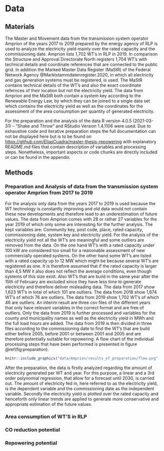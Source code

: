 # Data

## Materials

The Master and Movement data from the transmission system operator Amprion of the years 2017 to 2019 prepared by the energy agency of RLP is used to analyze the electricity yield mainly over the rated capacity and the commissioning date. Amprion lists 1,702 WT's in RLP in 2019. In comparison the Structure and Approval Directorate North registers 1,704 WT's with technical details and coordinate references that are connected to the public grid. In addition the Marked Master Data Register (MaStR) of the Federal Network Agency @Marktstammdatenregister.2020, in which all electricity and gas generation systems must be registered, is used. The MaStR contains technical details of the WT's and also the exact coordinate refernces of their location but not the electricity yield. The data from Amprion and the MaStR both contain a system key according to the Renewable Energy Law, by which they can be joined to a single data set which contains the electricity yield as well as the coordinates for the assessment of the area consumption per quantity of generated electricity.

For the preparation and the analysis of the data R version 4.0.5 (2021-03-31) -- "Shake and Throw" and RStudio Version 1.4.1106 were used. Due to exhaustive code and iterative preparation steps the full documentation can not be displayed here but is to be found on [https://github.com/EliasCuadra/master-thesis-repowering](https://github.com/EliasCuadra/master-thesis-repowering) with explanatory README.md files that contain description of variables and processing steps. Nonetheless, important aspects or code chunks are directly included or can be found in the appendix.

## Methods

### Preparation and Analysis of data from the transmission system operator Amprion from 2017 to 2019

For the analysis only data from the years 2017 to 2019 is used because the WT technology is constantly improving and old data would not contain these new developments and therefore lead to an underestimation of future values. The data from Amprion comes with 28 or rather 27 variables for the year 2019 of which only some are interesting for the further analysis. The kept variables are: Community key, post code, place, rated capacity, commissioning date, system key and electricity yield. For the analysis of the electricity yield not all the WT's are meaningful and some outliers are removed from the data. On the one hand WT's with a rated capacity under 100 kW are considered too small for a reasonable assessment of new commercially operated systems. On the other hand some  WT's are listed with a rated capacity up to 12 MW which might be because several WT's are registered as one. It is therefore assumed that if the rated capacity is larger than 4,5 MW it also does not reflect the average conditions, even though systems of this size exist. Also WT's that are build in the same year after the 15th of February are excluded since they have less time to generate electricity and therefore deliver misleading data.  The data from 2017 show 1,623 WT's in total of which 101 are outliers. The data from 2018 show 1,674 WT's of which 76 are outliers. The data from 2019 show 1,702 WT's of which 46 are outliers. An interim result are three csv files of the different years that only have relevant variables in the correct format and are free of outliers. Only the data from 2019 is further processed and variables for the county and municipality names as well as the electricity yield in MWh and the full load hours are added. The data from 2019 is then divided in three files according to the commissioning date to find the WT's that are build either before 2005, before 2001 or between 2001 and 2005 and are therefore potentially suitable for repowering. A flow chart of the individual processing steps that have been performed is presented in figure \@ref(fig:preparation). 

```r
knitr::include_graphics("data/Amprion/results_of_preparation/flow.png")
```

After the preparation, the data is firstly analyzed regarding the amount of electricity generated per WT and year. For this purpose, a linear and a 3rd order polynomial regression, that allow for a forecast until 2030, is carried out. The amount of electricity fed in, here referred to as the electricity yield, is the dependent variable and the commissioning date as the independent variable. Secondly the electricity yield is plotted over the rated capacity and henceforth only linear trends are applied to generate more conservative and appropriate estimation of the future values.

### Area consumption of WT'S in RLP

### CO\textsubscript{2} reduction potential

### Repowering potential  



